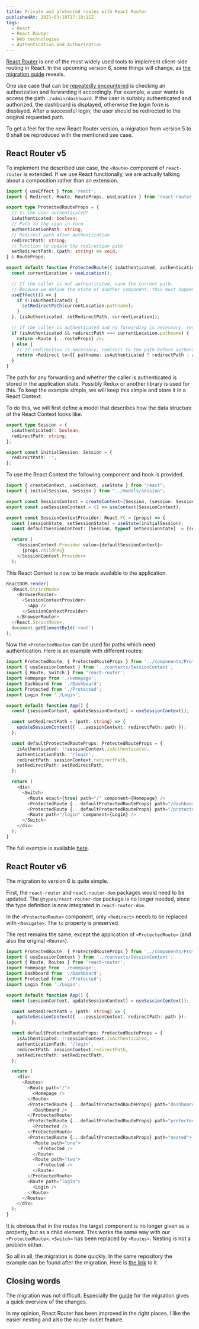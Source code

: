 ```yaml
---
title: Private and protected routes with React Router
publishedAt: 2021-03-18T17:19:11Z
tags:
  - React
  - React Router
  - Web technologies
  - Authentication and Authorization
---
```


[React Router](https://reactrouter.com/) is one of the most widely used tools to implement client-side routing in React. In the upcoming version 6, some things will change, as [the migration guide](https://github.com/ReactTraining/react-router/blob/dev/docs/advanced-guides/migrating-5-to-6.md) reveals.

One use case that can be [repeatedly encountered](https://stackoverflow.com/questions/47747754/how-to-rewrite-the-protected-private-route-using-typescript-and-react-router-4-a) is checking an authorization and forwarding it accordingly. For example, a user wants to access the path `./admin/dashboard`. If the user is suitably authenticated and authorized, the dashboard is displayed, otherwise the login form is displayed. After a successful login, the user should be redirected to the original requested path.

To get a feel for the new React Router version, a migration from version 5 to 6 shall be reproduced with the mentioned use case.

## React Router v5

To implement the described use case, the `<Route>` component of `react-router` is extended. If we use React functionally, we are actually talking about a composition rather than an extension.

```typescript
import { useEffect } from 'react';
import { Redirect, Route, RouteProps, useLocation } from 'react-router';

export type ProtectedRouteProps = {
  // Is the user authenticated?
  isAuthenticated: boolean;
  // Path to the sign in form
  authenticationPath: string;
  // Redirect path after authentication
  redirectPath: string;
  // Function to update the redirection path
  setRedirectPath: (path: string) => void;
} & RouteProps;

export default function ProtectedRoute({ isAuthenticated, authenticationPath, redirectPath, setRedirectPath, ...routeProps }: ProtectedRouteProps) {
  const currentLocation = useLocation();

  // If the caller is not authenticated, save the current path.
  // Because we define the state of another component, this must happen in an effect.
  useEffect(() => {
    if (!isAuthenticated) {
      setRedirectPath(currentLocation.pathname);
    }
  }, [isAuthenticated, setRedirectPath, currentLocation]);

  // If the caller is authenticated and no forwarding is necessary, render the requested route.
  if (isAuthenticated && redirectPath === currentLocation.pathname) {
    return <Route {...routeProps} />;
  } else {
    // If redirection is necessary, redirect to the path before authentication or to the login form, as appropriate.
    return <Redirect to={{ pathname: isAuthenticated ? redirectPath : authenticationPath }} />;
  }
}
```

The path for any forwarding and whether the caller is authenticated is stored in the application state. Possibly Redux or another library is used for this. To keep the example simple, we will keep this simple and store it in a React Context.

To do this, we will first define a model that describes how the data structure of the React Context looks like.

```typescript
export type Session = {
  isAuthenticated?: boolean;
  redirectPath: string;
};

export const initialSession: Session = {
  redirectPath: '',
};
```

To use the React Context the following component and hook is provided.

```typescript
import { createContext, useContext, useState } from "react";
import { initialSession, Session } from "../models/session";

export const SessionContext = createContext<[Session, (session: Session) => void]>([initialSession, () => {}]);
export const useSessionContext = () => useContext(SessionContext);

export const SessionContextProvider: React.FC = (props) => {
  const [sessionState, setSessionState] = useState(initialSession);
  const defaultSessionContext: [Session, typeof setSessionState]  = [sessionState, setSessionState];

  return (
    <SessionContext.Provider value={defaultSessionContext}>
      {props.children}
    </SessionContext.Provider>
  );
```

This React Context is now to be made available to the application.

```typescript
ReactDOM.render(
  <React.StrictMode>
    <BrowserRouter>
      <SessionContextProvider>
        <App />
      </SessionContextProvider>
    </BrowserRouter>
  </React.StrictMode>,
  document.getElementById('root')
);
```

Now the `<ProtectedRoute>` can be used for paths which need authentication. Here is an example with different routes:

```typescript
import ProtectedRoute, { ProtectedRouteProps } from '../components/ProtectedRoute';
import { useSessionContext } from '../contexts/SessionContext';
import { Route, Switch } from 'react-router';
import Homepage from './Homepage';
import Dashboard from './Dashboard';
import Protected from './Protected';
import Login from './Login';

export default function App() {
  const [sessionContext, updateSessionContext] = useSessionContext();

  const setRedirectPath = (path: string) => {
    updateSessionContext({ ...sessionContext, redirectPath: path });
  };

  const defaultProtectedRouteProps: ProtectedRouteProps = {
    isAuthenticated: !!sessionContext.isAuthenticated,
    authenticationPath: '/login',
    redirectPath: sessionContext.redirectPath,
    setRedirectPath: setRedirectPath,
  };

  return (
    <div>
      <Switch>
        <Route exact={true} path="/" component={Homepage} />
        <ProtectedRoute {...defaultProtectedRouteProps} path="/dashboard" component={Dashboard} />
        <ProtectedRoute {...defaultProtectedRouteProps} path="/protected" component={Protected} />
        <Route path="/login" component={Login} />
      </Switch>
    </div>
  );
}
```

The full example is available [here](https://github.com/openscript/react-router-private-protected-routes/tree/react-router-5).

## React Router v6

The migration to version 6 is quite simple.

First, the `react-router` and `react-router-dom` packages would need to be updated. The `@types/react-router-dom` package is no longer needed, since the type definition is now integrated in `react-router-dom`.

In the `<ProtectedRoute>` component, only `<Redirect>` needs to be replaced with `<Navigate>`. The `to` property is preserved.

The rest remains the same, except the application of `<ProtectedRoute>` (and also the original `<Route>`).

```typescript
import ProtectedRoute, { ProtectedRouteProps } from '../components/ProtectedRoute';
import { useSessionContext } from '../contexts/SessionContext';
import { Route, Routes } from 'react-router';
import Homepage from './Homepage';
import Dashboard from './Dashboard';
import Protected from './Protected';
import Login from './Login';

export default function App() {
  const [sessionContext, updateSessionContext] = useSessionContext();

  const setRedirectPath = (path: string) => {
    updateSessionContext({ ...sessionContext, redirectPath: path });
  };

  const defaultProtectedRouteProps: ProtectedRouteProps = {
    isAuthenticated: !!sessionContext.isAuthenticated,
    authenticationPath: '/login',
    redirectPath: sessionContext.redirectPath,
    setRedirectPath: setRedirectPath,
  };

  return (
    <div>
      <Routes>
        <Route path="/">
          <Homepage />
        </Route>
        <ProtectedRoute {...defaultProtectedRouteProps} path="dashboard">
          <Dashboard />
        </ProtectedRoute>
        <ProtectedRoute {...defaultProtectedRouteProps} path="protected">
          <Protected />
        </ProtectedRoute>
        <ProtectedRoute {...defaultProtectedRouteProps} path="nested">
          <Route path="one">
            <Protected />
          </Route>
          <Route path="two">
            <Protected />
          </Route>
        </ProtectedRoute>
        <Route path="login">
          <Login />
        </Route>
      </Routes>
    </div>
  );
}
```

It is obvious that in the routes the target component is no longer given as a property, but as a child element. This works the same way with our `<ProtectedRoute>`. `<Switch>` has been replaced by `<Routes>`. Nesting is not a problem either.

So all in all, the migration is done quickly. In the same repository the example can be found after the migration. Here is [the link](https://github.com/openscript/react-router-private-protected-routes/tree/react-router-6) to it.

## Closing words

The migration was not difficult. Especially the [guide](https://github.com/ReactTraining/react-router/blob/dev/docs/advanced-guides/migrating-5-to-6.md) for the migration gives a quick overview of the changes.

In my opinion, React Router has been improved in the right places. I like the easier nesting and also the router outlet feature.
